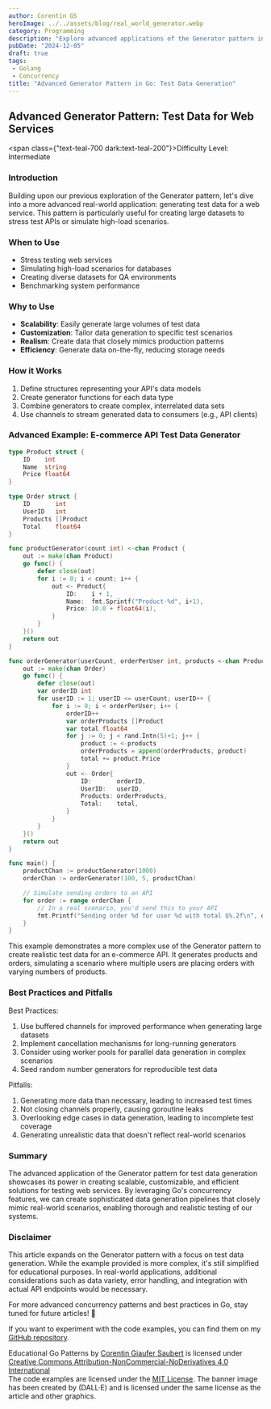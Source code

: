 ```yaml
---
author: Corentin GS
heroImage: ../../assets/blog/real_world_generator.webp
category: Programming
description: "Explore advanced applications of the Generator pattern in Go with a real-world example of generating test data for a web service."
pubDate: "2024-12-05"
draft: true
tags:
 - Golang
 - Concurrency
title: "Advanced Generator Pattern in Go: Test Data Generation"
---
```


## Advanced Generator Pattern: Test Data for Web Services

<span class={"text-teal-700 dark:text-teal-200"}>Difficulty Level: Intermediate</span>

### Introduction

Building upon our previous exploration of the Generator pattern, let's dive into a more advanced real-world application: generating test data for a web service. This pattern is particularly useful for creating large datasets to stress test APIs or simulate high-load scenarios.

### When to Use

- Stress testing web services
- Simulating high-load scenarios for databases
- Creating diverse datasets for QA environments
- Benchmarking system performance

### Why to Use

- **Scalability**: Easily generate large volumes of test data
- **Customization**: Tailor data generation to specific test scenarios
- **Realism**: Create data that closely mimics production patterns
- **Efficiency**: Generate data on-the-fly, reducing storage needs

### How it Works

1. Define structures representing your API's data models
2. Create generator functions for each data type
3. Combine generators to create complex, interrelated data sets
4. Use channels to stream generated data to consumers (e.g., API clients)

### Advanced Example: E-commerce API Test Data Generator

```go
type Product struct {
    ID    int
    Name  string
    Price float64
}

type Order struct {
    ID       int
    UserID   int
    Products []Product
    Total    float64
}

func productGenerator(count int) <-chan Product {
    out := make(chan Product)
    go func() {
        defer close(out)
        for i := 0; i < count; i++ {
            out <- Product{
                ID:    i + 1,
                Name:  fmt.Sprintf("Product-%d", i+1),
                Price: 10.0 + float64(i),
            }
        }
    }()
    return out
}

func orderGenerator(userCount, orderPerUser int, products <-chan Product) <-chan Order {
    out := make(chan Order)
    go func() {
        defer close(out)
        var orderID int
        for userID := 1; userID <= userCount; userID++ {
            for i := 0; i < orderPerUser; i++ {
                orderID++
                var orderProducts []Product
                var total float64
                for j := 0; j < rand.Intn(5)+1; j++ {
                    product := <-products
                    orderProducts = append(orderProducts, product)
                    total += product.Price
                }
                out <- Order{
                    ID:       orderID,
                    UserID:   userID,
                    Products: orderProducts,
                    Total:    total,
                }
            }
        }
    }()
    return out
}

func main() {
    productChan := productGenerator(1000)
    orderChan := orderGenerator(100, 5, productChan)

    // Simulate sending orders to an API
    for order := range orderChan {
        // In a real scenario, you'd send this to your API
        fmt.Printf("Sending order %d for user %d with total $%.2f\n", order.ID, order.UserID, order.Total)
    }
}
```

This example demonstrates a more complex use of the Generator pattern to create realistic test data for an e-commerce API. It generates products and orders, simulating a scenario where multiple users are placing orders with varying numbers of products.

### Best Practices and Pitfalls

Best Practices:
1. Use buffered channels for improved performance when generating large datasets
2. Implement cancellation mechanisms for long-running generators
3. Consider using worker pools for parallel data generation in complex scenarios
4. Seed random number generators for reproducible test data

Pitfalls:
1. Generating more data than necessary, leading to increased test times
2. Not closing channels properly, causing goroutine leaks
3. Overlooking edge cases in data generation, leading to incomplete test coverage
4. Generating unrealistic data that doesn't reflect real-world scenarios


### Summary

The advanced application of the Generator pattern for test data generation showcases its power in creating scalable, customizable, and efficient solutions for testing web services. By leveraging Go's concurrency features, we can create sophisticated data generation pipelines that closely mimic real-world scenarios, enabling thorough and realistic testing of our systems.

### Disclaimer

This article expands on the Generator pattern with a focus on test data generation. While the example provided is more complex, it's still simplified for educational purposes. In real-world applications, additional considerations such as data variety, error handling, and integration with actual API endpoints would be necessary.

For more advanced concurrency patterns and best practices in Go, stay tuned for future articles! 🚀

If you want to experiment with the code examples, you can find them on my [GitHub repository](https://github.com/CorentinGS/golang-articles).

<div class={"text-sm text-zinc-800 dark:text-zinc-200"}>
	<span property="dct:title">Educational Go Patterns </span> by <a rel="cc:attributionURL dct:creator" property="cc:attributionName" href="https://corentings.dev">Corentin Giaufer Saubert</a>
	is licensed under <a href="https://creativecommons.org/licenses/by-nc-nd/4.0/?ref=chooser-v1" target="_blank" rel="license noopener noreferrer">Creative Commons Attribution-NonCommercial-NoDerivatives 4.0 International </a><br/>
	The code examples are licensed under the <a href="https://opensource.org/licenses/MIT" target="_blank" rel="license noopener noreferrer">MIT License</a>.
	The banner image has been created by (DALL·E) and is licensed under the same license as the article and other graphics.
</div>
